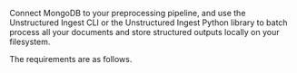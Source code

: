 Connect MongoDB to your preprocessing pipeline, and use the Unstructured Ingest CLI or the Unstructured Ingest Python library to batch process all your documents and store structured outputs locally on your filesystem.

The requirements are as follows. 


<SharedMongoDB />
<SharedMongoDBCLIAPI />
